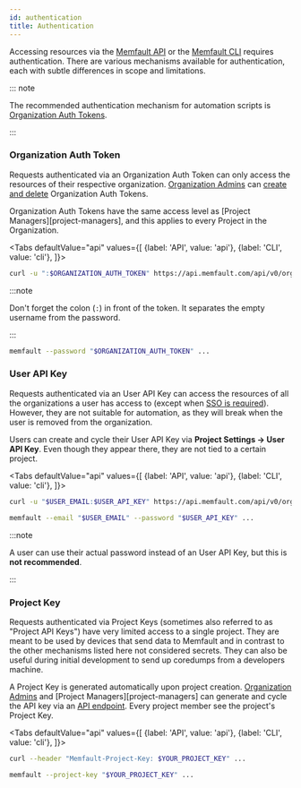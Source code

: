 ```yaml
---
id: authentication
title: Authentication
---
```



Accessing resources via the
[Memfault API](https://api-docs.memfault.com/#authentication) or the
[Memfault CLI](/docs/ci/install-memfault-cli) requires authentication. There are
various mechanisms available for authentication, each with subtle differences in
scope and limitations.

::: note

The recommended authentication mechanism for automation scripts is
[Organization Auth Tokens](#organization-auth-token).

:::

### Organization Auth Token

Requests authenticated via an Organization Auth Token can only access the
resources of their respective organization. [Organization
Admins][organization-admins] can
[create and delete](/docs/platform/organization-auth-tokens) Organization Auth
Tokens.

Organization Auth Tokens have the same access level as [Project
Managers][project-managers], and this applies to every Project in the
Organization.

<Tabs
  defaultValue="api"
  values={[
    {label: 'API', value: 'api'},
    {label: 'CLI', value: 'cli'},
  ]}>
  <TabItem value="api">

```bash
curl -u ":$ORGANIZATION_AUTH_TOKEN" https://api.memfault.com/api/v0/organizations
```

:::note

Don't forget the colon (`:`) in front of the token. It separates the empty
username from the password.

:::

  </TabItem>
  <TabItem value="cli">

```bash
memfault --password "$ORGANIZATION_AUTH_TOKEN" ...
```

  </TabItem>
</Tabs>

### User API Key

Requests authenticated via an User API Key can access the resources of all the
organizations a user has access to (except when
[SSO is required](/docs/platform/sso#sso-enforcement)). However, they are not
suitable for automation, as they will break when the user is removed from the
organization.

Users can create and cycle their User API Key via **Project Settings → User API
Key**. Even though they appear there, they are not tied to a certain project.

<Tabs
  defaultValue="api"
  values={[
    {label: 'API', value: 'api'},
    {label: 'CLI', value: 'cli'},
  ]}>
  <TabItem value="api">

```bash
curl -u "$USER_EMAIL:$USER_API_KEY" https://api.memfault.com/api/v0/organizations
```

  </TabItem>
  <TabItem value="cli">

```bash
memfault --email "$USER_EMAIL" --password "$USER_API_KEY" ...
```

  </TabItem>
</Tabs>

:::note

A user can use their actual password instead of an User API Key, but this is
**not recommended**.

:::

### Project Key

Requests authenticated via Project Keys (sometimes also referred to as "Project
API Keys") have very limited access to a single project. They are meant to be
used by devices that send data to Memfault and in contrast to the other
mechanisms listed here not considered secrets. They can also be useful during
initial development to send up coredumps from a developers machine.

A Project Key is generated automatically upon project creation. [Organization
Admins][organization-admins] and [Project Managers][project-managers] can
generate and cycle the API key via an
[API endpoint](https://api-docs.memfault.com/#48c6c1eb-ae59-4841-92ee-e61d1d4b5a85).
Every project member see the project's Project Key.

<Tabs
  defaultValue="api"
  values={[
    {label: 'API', value: 'api'},
    {label: 'CLI', value: 'cli'},
  ]}>
  <TabItem value="api">

```bash
curl --header "Memfault-Project-Key: $YOUR_PROJECT_KEY" ...
```

  </TabItem>
  <TabItem value="cli">

```bash
memfault --project-key "$YOUR_PROJECT_KEY" ...
```

  </TabItem>
</Tabs>

[organization-admins]: /docs/platform/access-control-teams-roles#admin
